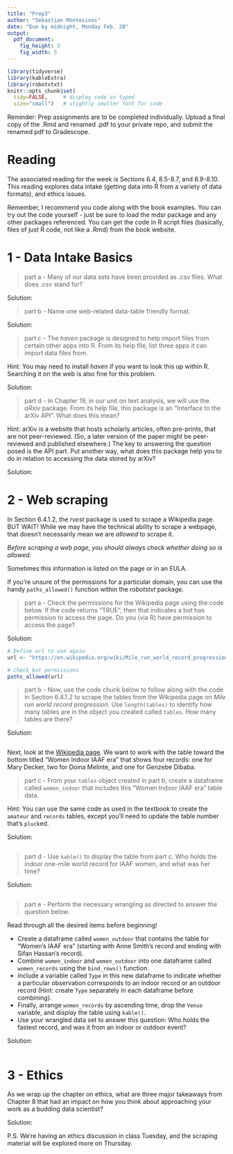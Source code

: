```yaml
---
title: "Prep3"
author: "Sebastian Montesinos"
date: "Due by midnight, Monday Feb. 28"
output: 
  pdf_document:
    fig_height: 3
    fig_width: 5
---
```


```r
library(tidyverse)
library(kableExtra)
library(robotstxt)
knitr::opts_chunk$set(
  tidy=FALSE,     # display code as typed
  size="small")   # slightly smaller font for code
```

Reminder: Prep assignments are to be completed individually. Upload a final copy of the .Rmd and renamed .pdf to your private repo, and submit the renamed pdf to Gradescope. 

# Reading

The associated reading for the week is Sections 6.4, 8.5-8.7, and 8.9-8.10. This reading explores data intake (getting data into R from a variety of data formats), and ethics issues. 

Remember, I recommend you code along with the book examples. You can try out the code yourself - just be sure to load the mdsr package and any other packages referenced. You can get the code in R script files (basically, files of just R code, not like a .Rmd) from the book website. 


\newpage

# 1 - Data Intake Basics

<!-- PROBLEM 1 ---------------------------------------------------------------->

> part a - Many of our data sets have been provided as .csv files. What does .csv stand for?

Solution:

> part b - Name one web-related data-table friendly format.

Solution:

> part c - The *haven* package is designed to help import files from certain other apps into R. From its help file, list three apps it can import data files from.

Hint: You may need to install *haven* if you want to look this up within R. Searching it on the web is also fine for this problem. 

Solution: 

> part d - In Chapter 19, in our unit on text analysis, we will use the *aRxiv* package. From its help file, this package is an "Interface to the arXiv API". What does this mean?

Hint: arXiv is a website that hosts scholarly articles, often pre-prints, that are not peer-reviewed. (So, a later version of the paper might be peer-reviewed and published elsewhere.) The key to answering the question posed is the API part. Put another way, what does this package help you to do in relation to accessing the data stored by arXiv?

Solution:


\newpage

<!-- PROBLEM 2 ---------------------------------------------------------------->

# 2 - Web scraping

In Section 6.4.1.2, the *rvest* package is used to scrape a Wikipedia page.  BUT WAIT!  While we may have the technical ability to scrape a webpage, that doesn't necessarily mean we are *allowed* to scrape it.

*Before scraping a web page, you should always check whether doing so is allowed.*

Sometimes this information is listed on the page or in an EULA.  

If you're unsure of the permissions for a particular domain, you can use the handy `paths_allowed()` function within the *robotstxt* package.

> part a - Check the permissions for the Wikipedia page using the code below. If the code returns "TRUE", then that indicates a bot has permission to access the page. Do you (via R) have permission to access the page? 

Solution:

```r
# Define url to use again
url <- "https://en.wikipedia.org/wiki/Mile_run_world_record_progression"

# Check bot permissions
paths_allowed(url)
```

<!-- You should have a sentence here that states whether or not you have permission to access the page. -->



> part b - Now, use the code chunk below to follow along with the code in Section 6.4.1.2 to scrape the tables from the Wikipedia page on *Mile run world record progression*.  Use `length(tables)` to identify how many tables are in the object you created called `tables`. How many tables are there? 

<!--
Remember to load any necessary packages in the `setup` code chunk, installing them first if necessary.
Note: `html_nodes()` shown in the text has now been superseded by `html_elements()` but they operate in the same way.
-->

Solution:

```r

```



Next, look at the [Wikipedia page](https://en.wikipedia.org/wiki/Mile_run_world_record_progression). We want to work with the table toward the bottom titled "Women Indoor IAAF era" that shows four records: one for Mary Decker, two for Doina Melinte, and one for Genzebe Dibaba.  

> part c - From your `tables` object created in part b, create a dataframe called `women_indoor` that includes this "Women Indoor IAAF era" table data.  

Hint: You can use the same code as used in the textbook to create the `amateur` and `records` tables, except you'll need to update the table number that's `pluck`ed.

Solution:

```r

```

> part d - Use `kable()` to display the table from part c. Who holds the indoor one-mile world record for IAAF women, and what was her time?

<!--
Remember the argument `booktabs = TRUE` is a quick way to make the table look nice!
-->

Solution:


```r

```

> part e - Perform the necessary wrangling as directed to answer the question below. 

Read through all the desired items before beginning!

* Create a dataframe called `women_outdoor` that contains the table for "Women's IAAF era" (starting with Anne Smith's record and ending with Sifan Hassan's record).
* Combine `women_indoor` and `women_outdoor` into one dataframe called `women_records` using the `bind_rows()` function.
* Include a variable called `Type` in this new dataframe to indicate whether a particular observation corresponds to an indoor record or an outdoor record (Hint: create `Type` separately in each dataframe before combining).
* Finally, arrange `women_records` by ascending time, drop the `Venue` variable, and display the table using `kable()`.
* Use your wrangled data set to answer this question: Who holds the fastest record, and was it from an indoor or outdoor event?

<!-- Note: you can break a `kable` table across pages in the pdf by using the argument `longtable = TRUE` -->

Solution:

```r

```

\newpage

<!-- PROBLEM 3 ---------------------------------------------------------------->

# 3 - Ethics

As we wrap up the chapter on ethics, what are three major takeaways from Chapter 8 that had an impact on how you think about approaching your work as a budding data scientist?

Solution:




P.S. We're having an ethics discussion in class Tuesday, and the scraping material will be explored more on Thursday.


<!--
Remember to do the final commit + push, this time including your renamed pdf, and upload to Gradescope.
-->

